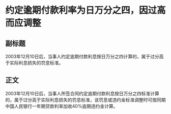 # 约定逾期付款利率为日万分之四，因过高而应调整
## 副标题
2003年12月10日后，当事人约定逾期付款利息按日万分之四计算的，属于过分高于实际利息损失的罚息标准。
## 正文
2003年12月10日后，当事人所签合同约定逾期付款利息按日万分之四标准计算的，属于过分高于实际利息损失的罚息标准，该罚息或违约金标准调整时可按同期中国人民银行一年期贷款利率加收40%逾期违约金计算。